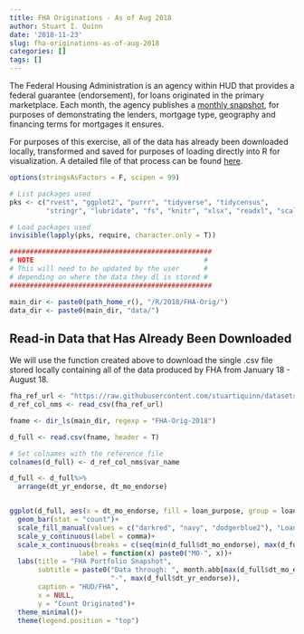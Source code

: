```yaml
---
title: FHA Originations - As of Aug 2018
author: Stuart I. Quinn
date: '2018-11-23'
slug: fha-originations-as-of-aug-2018
categories: []
tags: []
---
```


The Federal Housing Administration is an agency within HUD that provides a federal guarantee (endorsement), for loans originated in the primary marketplace. Each month, the agency publishes a [monthly snapshot][1], for purposes of demonstrating the lenders, mortgage type, geography and financing terms for mortgages it ensures. 

For purposes of this exercise, all of the data has already been downloaded locally, transformed and saved for purposes of loading directly into R for visualization. A detailed file of that process can be found [here][2]. 

```r

options(stringsAsFactors = F, scipen = 99)

# List packages used
pks <- c("rvest", "ggplot2", "purrr", "tidyverse", "tidycensus",
         "stringr", "lubridate", "fs", "knitr", "xlsx", "readxl", "scales")

# Load packages used
invisible(lapply(pks, require, character.only = T))

##################################################
# NOTE                                          #
# This will need to be updated by the user      #
# depending on where the data they dl is stored #
##################################################

main_dir <- paste0(path_home_r(), "/R/2018/FHA-Orig/")
data_dir <- paste0(main_dir, "data/")


```

## Read-in Data that Has Already Been Downloaded

We will use the function created above to download the single .csv file stored locally containing all of the data produced by FHA from January 18 - August 18. 

```r


fha_ref_url <- "https://raw.githubusercontent.com/stuartiquinn/datasets/master/fha_originations/ref_file/1_ref_var_definitions.csv"
d_ref_col_nms <- read_csv(fha_ref_url)

fname <- dir_ls(main_dir, regexp = "FHA-Orig-2018")

d_full <- read.csv(fname, header = T)

# Set colnames with the reference file
colnames(d_full) <- d_ref_col_nms$var_name

d_full <- d_full%>%
  arrange(dt_yr_endorse, dt_mo_endorse)



```


```r

ggplot(d_full, aes(x = dt_mo_endorse, fill = loan_purpose, group = loan_purpose))+
  geom_bar(stat = "count")+
  scale_fill_manual(values = c("darkred", "navy", "dodgerblue2"), "Loan Purpose")+
  scale_y_continuous(label = comma)+
  scale_x_continuous(breaks = c(seq(min(d_full$dt_mo_endorse), max(d_full$dt_mo_endorse), 1)),
                 label = function(x) paste0("MO-", x))+
  labs(title = "FHA Portfolio Snapshot",
       subtitle = paste0("Data through: ", month.abb[max(d_full$dt_mo_endorse)],
                         "-", max(d_full$dt_yr_endorse)),
       caption = "HUD/FHA",
       x = NULL,
       y = "Count Originated")+
  theme_minimal()+
  theme(legend.position = "top")

```

[1]: "https://www.hud.gov/program_offices/housing/rmra/oe/rpts/sfsnap/sfsnap"
[2]: "https://raw.githubusercontent.com/stuartiquinn/datasets/master/fha_originations/1.1_fha_dl_write_monthly_snapshot.R"